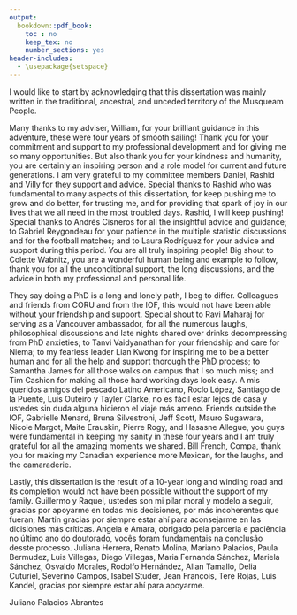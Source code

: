 ```yaml
---
output:
  bookdown::pdf_book:
    toc : no
    keep_tex: no
    number_sections: yes
header-includes:
  - \usepackage{setspace}
---
```

\doublespacing

I would like to start by acknowledging that this dissertation was mainly written in the traditional, ancestral, and unceded territory of the Musqueam People.

\vspace{5mm}


Many thanks to my adviser, William, for your brilliant guidance in this adventure, these were four years of smooth sailing! Thank you for your commitment and support to my professional development and for giving me so many opportunities. But also thank you for your kindness and humanity, you are certainly an inspiring person and a role model for current and future generations. I am very grateful to my committee members Daniel, Rashid and Villy for they support and advice. Special thanks to Rashid who was fundamental to many aspects of this dissertation, for keep pushing me to grow and do better, for trusting me, and for providing that spark of joy in our lives that we all need in the most troubled days. Rashid, I will keep pushing! Special thanks to Andrés Cisneros for all the insightful advice and guidance; to Gabriel Reygondeau for your patience in the multiple statistic discussions and for the football matches; and to Laura Rodríguez for your advice and support during this period. You are all truly inspiring people! Big shout to Colette Wabnitz, you are a wonderful human being and example to follow, thank you for all the unconditional support, the long discussions, and the advice in both my professional and personal life.

They say doing a PhD is a long and lonely path, I beg to differ. Colleagues and friends from CORU and from the IOF, this would not have been able without your friendship and support. Special shout to Ravi Maharaj for serving as a Vancouver ambassador, for all the numerous laughs, philosophical discussions and late nights shared over drinks decompressing from PhD anxieties; to Tanvi Vaidyanathan for your friendship and care for Niema; to my fearless leader Lian Kwong for inspiring me to be a better human and for all the help and support thorough the PhD process; to Samantha James for all those walks on campus that I so much miss; and Tim Cashion for making all those hard working days look easy. A mis queridos amigos del pescado Latino Americano, Rocío López, Santiago de la Puente, Luis Outeiro y Tayler Clarke, no es fácil estar lejos de casa y ustedes sin duda alguna hicieron el viaje más ameno. Friends outside the IOF, Gabrielle Menard, Bruna Silvestroni, Jeff Scott, Mauro Sugawara, Nicole Margot, Maite Erauskin, Pierre Rogy, and Hasasne Allegue, you guys were fundamental in keeping my sanity in these four years and I am truly grateful for all the amazing moments we shared. Bill French, Compa, thank you for making my Canadian experience more Mexican, for the laughs, and the camaraderie.

Lastly, this dissertation is the result of a 10-year long and winding road and its completion would not have been possible without the support of my family. Guillermo y Raquel, ustedes son mi pilar moral y modelo a seguir, gracias por apoyarme en todas mis decisiones, por más incoherentes que fueran; Martin gracias por siempre estar ahí para aconsejarme en las dicisiones más críticas. Angela e Amara, obrigado pela parceria e paciência no último ano do doutorado, vocês foram fundamentais na conclusão desste processo. Juliana Herrera, Renato Molina, Mariano Palacios, Paula Bermudez, Luis Villegas, Diego Villegas, Maria Fernanda Sánchez, Mariela Sánchez, Osvaldo Morales, Rodolfo Hernández, Allan Tamallo, Delia Cuturiel, Severino Campos, Isabel Studer, Jean François, Tere Rojas, Luis Kandel, gracias por siempre estar ahí para apoyarme.


\vspace{5mm}

Juliano Palacios Abrantes

\vspace{10mm}

\begin{flushright}

No solo no [hubiéra] logrado nada sin ustedes
\linebreak
sino con toda la gente que estuvo a [mi] alrededor desde el comienzo;  
\linebreak
algunos siguen hasta hoy. ¡Gracias totales!  

\vspace{5mm}
- Gustavo Cerati

\end{flushright}